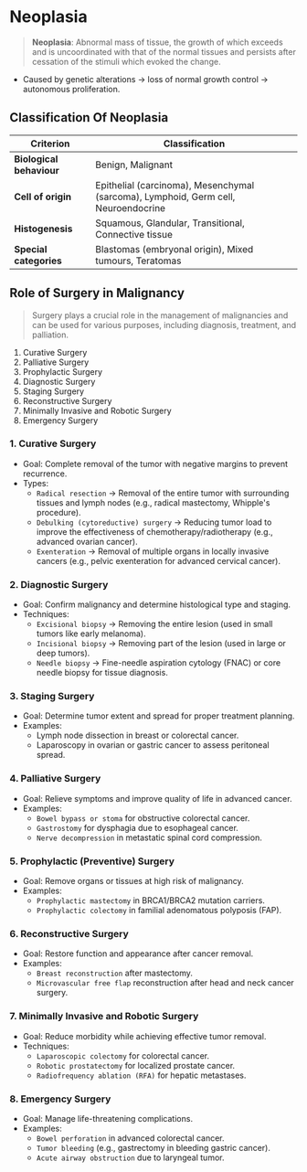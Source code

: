 # Neoplasia

> **Neoplasia**: Abnormal mass of tissue, the growth of which exceeds and is uncoordinated with that of the normal tissues and persists after cessation of the stimuli which evoked the change.

- Caused by genetic alterations → loss of normal growth control → autonomous proliferation.

## Classification Of Neoplasia

| Criterion                | Classification                                                                     |
| ------------------------ | ---------------------------------------------------------------------------------- |
| **Biological behaviour** | Benign, Malignant                                                                  |
| **Cell of origin**       | Epithelial (carcinoma), Mesenchymal (sarcoma), Lymphoid, Germ cell, Neuroendocrine |
| **Histogenesis**         | Squamous, Glandular, Transitional, Connective tissue                               |
| **Special categories**   | Blastomas (embryonal origin), Mixed tumours, Teratomas                             |

## Role of Surgery in Malignancy

> Surgery plays a crucial role in the management of malignancies and can be used for various purposes, including diagnosis, treatment, and palliation.

1. Curative Surgery
1. Palliative Surgery
1. Prophylactic Surgery
1. Diagnostic Surgery
1. Staging Surgery
1. Reconstructive Surgery
1. Minimally Invasive and Robotic Surgery
1. Emergency Surgery

### 1. Curative Surgery

- Goal: Complete removal of the tumor with negative margins to prevent recurrence.
- Types:
  - `Radical resection` → Removal of the entire tumor with surrounding tissues and lymph nodes (e.g., radical mastectomy, Whipple's procedure).
  - `Debulking (cytoreductive) surgery` → Reducing tumor load to improve the effectiveness of chemotherapy/radiotherapy (e.g., advanced ovarian cancer).
  - `Exenteration` → Removal of multiple organs in locally invasive cancers (e.g., pelvic exenteration for advanced cervical cancer).

### 2. Diagnostic Surgery

- Goal: Confirm malignancy and determine histological type and staging.
- Techniques:
  - `Excisional biopsy` → Removing the entire lesion (used in small tumors like early melanoma).
  - `Incisional biopsy` → Removing part of the lesion (used in large or deep tumors).
  - `Needle biopsy` → Fine-needle aspiration cytology (FNAC) or core needle biopsy for tissue diagnosis.

### 3. Staging Surgery

- Goal: Determine tumor extent and spread for proper treatment planning.
- Examples:
  - Lymph node dissection in breast or colorectal cancer.
  - Laparoscopy in ovarian or gastric cancer to assess peritoneal spread.

### 4. Palliative Surgery

- Goal: Relieve symptoms and improve quality of life in advanced cancer.
- Examples:
  - `Bowel bypass or stoma` for obstructive colorectal cancer.
  - `Gastrostomy` for dysphagia due to esophageal cancer.
  - `Nerve decompression` in metastatic spinal cord compression.

### 5. Prophylactic (Preventive) Surgery

- Goal: Remove organs or tissues at high risk of malignancy.
- Examples:
  - `Prophylactic mastectomy` in BRCA1/BRCA2 mutation carriers.
  - `Prophylactic colectomy` in familial adenomatous polyposis (FAP).

### 6. Reconstructive Surgery

- Goal: Restore function and appearance after cancer removal.
- Examples:
  - `Breast reconstruction` after mastectomy.
  - `Microvascular free flap` reconstruction after head and neck cancer surgery.

### 7. Minimally Invasive and Robotic Surgery

- Goal: Reduce morbidity while achieving effective tumor removal.
- Techniques:
  - `Laparoscopic colectomy` for colorectal cancer.
  - `Robotic prostatectomy` for localized prostate cancer.
  - `Radiofrequency ablation (RFA)` for hepatic metastases.

### 8. Emergency Surgery

- Goal: Manage life-threatening complications.
- Examples:
  - `Bowel perforation` in advanced colorectal cancer.
  - `Tumor bleeding` (e.g., gastrectomy in bleeding gastric cancer).
  - `Acute airway obstruction` due to laryngeal tumor.
